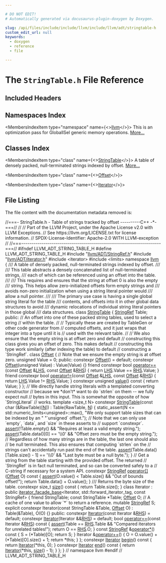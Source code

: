 ```yaml
---

# DO NOT EDIT!
# Automatically generated via docusaurus-plugin-doxygen by Doxygen.

slug: /api/files/include/include/llvm/include/llvm/adt/stringtable-h
custom_edit_url: null
keywords:
  - doxygen
  - reference
  - file

---
```





# The `StringTable.h` File Reference

<DoxygenPage pluginConfig={pluginConfig}>



## Included Headers

<IncludesList>
<IncludesListItem
  filePath="llvm/ADT/StringRef.h"
  permalink="/docs/api/files/include/include/llvm/include/llvm/adt/stringref-h"
  isLocal="true" />
<IncludesListItem
  filePath="llvm/ADT/iterator.h"
  permalink="/docs/api/files/include/include/llvm/include/llvm/adt/iterator-h"
  isLocal="true" />
<IncludesListItem
  filePath="iterator"
  permalink=""
  isLocal="false" />
<IncludesListItem
  filePath="limits"
  permalink=""
  isLocal="false" />
</IncludesList>

## Namespaces Index

<MembersIndex>

<MembersIndexItem
  type="namespace"
  name={<><a href="/docs/api/namespaces/llvm">llvm</a></>}>
This is an optimization pass for GlobalISel generic memory operations. <a href="/docs/api/namespaces/llvm/#details">More...</a>
</MembersIndexItem>

</MembersIndex>

## Classes Index

<MembersIndex>

<MembersIndexItem
  type="class"
  name={<><a href="/docs/api/classes/llvm/stringtable">StringTable</a></>}>
A table of densely packed, null-terminated strings indexed by offset. <a href="/docs/api/classes/llvm/stringtable/#details">More...</a>
</MembersIndexItem>

<MembersIndexItem
  type="class"
  name={<><a href="/docs/api/classes/llvm/stringtable/offset">Offset</a></>}>
</MembersIndexItem>

<MembersIndexItem
  type="class"
  name={<><a href="/docs/api/classes/llvm/stringtable/iterator">Iterator</a></>}>
</MembersIndexItem>

</MembersIndex>


## File Listing

The file content with the documentation metadata removed is:

<ProgramListing>

<Link id="l00001" /><CodeLine lineNumber="1"><span class="doxyHighlightComment">//===- StringTable.h - Table of strings tracked by offset ----------C++ -&#42;-===//</span></CodeLine>
<Link id="l00002" /><CodeLine lineNumber="2"><span class="doxyHighlightComment">//</span></CodeLine>
<Link id="l00003" /><CodeLine lineNumber="3"><span class="doxyHighlightComment">// Part of the LLVM Project, under the Apache License v2.0 with LLVM Exceptions.</span></CodeLine>
<Link id="l00004" /><CodeLine lineNumber="4"><span class="doxyHighlightComment">// See https://llvm.org/LICENSE.txt for license information.</span></CodeLine>
<Link id="l00005" /><CodeLine lineNumber="5"><span class="doxyHighlightComment">// SPDX-License-Identifier: Apache-2.0 WITH LLVM-exception</span></CodeLine>
<Link id="l00006" /><CodeLine lineNumber="6"><span class="doxyHighlightComment">//</span></CodeLine>
<Link id="l00007" /><CodeLine lineNumber="7"><span class="doxyHighlightComment">//===----------------------------------------------------------------------===//</span></CodeLine>
<Link id="l00008" /><CodeLine lineNumber="8"></CodeLine>
<Link id="l00009" /><CodeLine lineNumber="9"><span class="doxyHighlightPreprocessor">#ifndef LLVM&#95;ADT&#95;STRING&#95;TABLE&#95;H</span></CodeLine>
<Link id="l00010" /><CodeLine lineNumber="10"><span class="doxyHighlightPreprocessor">#define LLVM&#95;ADT&#95;STRING&#95;TABLE&#95;H</span></CodeLine>
<Link id="l00011" /><CodeLine lineNumber="11"></CodeLine>
<Link id="l00012" /><CodeLine lineNumber="12"><span class="doxyHighlightPreprocessor">#include &quot;<a href="/docs/api/files/include/include/llvm/include/llvm/adt/stringref-h">llvm/ADT/StringRef.h</a>&quot;</span></CodeLine>
<Link id="l00013" /><CodeLine lineNumber="13"><span class="doxyHighlightPreprocessor">#include &quot;<a href="/docs/api/files/include/include/llvm/include/llvm/adt/iterator-h">llvm/ADT/iterator.h</a>&quot;</span></CodeLine>
<Link id="l00014" /><CodeLine lineNumber="14"><span class="doxyHighlightPreprocessor">#include &lt;iterator&gt;</span></CodeLine>
<Link id="l00015" /><CodeLine lineNumber="15"><span class="doxyHighlightPreprocessor">#include &lt;limits&gt;</span></CodeLine>
<Link id="l00016" /><CodeLine lineNumber="16"></CodeLine>
<Link id="l00017" /><CodeLine lineNumber="17"><span class="doxyHighlightKeyword">namespace </span><span class="doxyHighlight"><a href="/docs/api/namespaces/llvm">llvm</a> &#123;</span></CodeLine>
<Link id="l00018" /><CodeLine lineNumber="18"></CodeLine>
<Link id="l00019" /><CodeLine lineNumber="19"><span class="doxyHighlightComment">/// A table of densely packed, null-terminated strings indexed by offset.</span></CodeLine>
<Link id="l00020" /><CodeLine lineNumber="20"><span class="doxyHighlightComment">///</span></CodeLine>
<Link id="l00021" /><CodeLine lineNumber="21"><span class="doxyHighlightComment">/// This table abstracts a densely concatenated list of null-terminated strings,</span></CodeLine>
<Link id="l00022" /><CodeLine lineNumber="22"><span class="doxyHighlightComment">/// each of which can be referenced using an offset into the table.</span></CodeLine>
<Link id="l00023" /><CodeLine lineNumber="23"><span class="doxyHighlightComment">///</span></CodeLine>
<Link id="l00024" /><CodeLine lineNumber="24"><span class="doxyHighlightComment">/// This requires and ensures that the string at offset 0 is also the empty</span></CodeLine>
<Link id="l00025" /><CodeLine lineNumber="25"><span class="doxyHighlightComment">/// string. This helps allow zero-initialized offsets form empty strings and</span></CodeLine>
<Link id="l00026" /><CodeLine lineNumber="26"><span class="doxyHighlightComment">/// avoids non-zero initialization when using a string literal pointer would</span></CodeLine>
<Link id="l00027" /><CodeLine lineNumber="27"><span class="doxyHighlightComment">/// allow a null pointer.</span></CodeLine>
<Link id="l00028" /><CodeLine lineNumber="28"><span class="doxyHighlightComment">///</span></CodeLine>
<Link id="l00029" /><CodeLine lineNumber="29"><span class="doxyHighlightComment">/// The primary use case is having a single global string literal for the table</span></CodeLine>
<Link id="l00030" /><CodeLine lineNumber="30"><span class="doxyHighlightComment">/// contents, and offsets into it in other global data structures to avoid</span></CodeLine>
<Link id="l00031" /><CodeLine lineNumber="31"><span class="doxyHighlightComment">/// dynamic relocations of individual string literal pointers in those global</span></CodeLine>
<Link id="l00032" /><CodeLine lineNumber="32"><span class="doxyHighlightComment">/// data structures.</span></CodeLine>
<Link id="l00033" /><CodeLine lineNumber="33" lineLink="/docs/api/classes/llvm/stringtable"><span class="doxyHighlightKeyword">class </span><span class="doxyHighlight"><a href="/docs/api/classes/llvm/stringtable/#ae5ab7503eda2c197884a390d06969dc7">StringTable</a> &#123;</span></CodeLine>
<Link id="l00034" /><CodeLine lineNumber="34"><span class="doxyHighlight">  <a href="/docs/api/classes/llvm/stringref">StringRef</a> Table;</span></CodeLine>
<Link id="l00035" /><CodeLine lineNumber="35"></CodeLine>
<Link id="l00036" /><CodeLine lineNumber="36"><span class="doxyHighlightKeyword">public</span><span class="doxyHighlight">:</span></CodeLine>
<Link id="l00037" /><CodeLine lineNumber="37"><span class="doxyHighlight">  </span><span class="doxyHighlightComment">// An offset into one of these packed string tables, used to select a string</span></CodeLine>
<Link id="l00038" /><CodeLine lineNumber="38"><span class="doxyHighlight">  </span><span class="doxyHighlightComment">// within the table.</span></CodeLine>
<Link id="l00039" /><CodeLine lineNumber="39"><span class="doxyHighlight">  </span><span class="doxyHighlightComment">//</span></CodeLine>
<Link id="l00040" /><CodeLine lineNumber="40"><span class="doxyHighlight">  </span><span class="doxyHighlightComment">// Typically these are created by TableGen or other code generator from</span></CodeLine>
<Link id="l00041" /><CodeLine lineNumber="41"><span class="doxyHighlight">  </span><span class="doxyHighlightComment">// computed offsets, and it just wraps that integer into a type until it is</span></CodeLine>
<Link id="l00042" /><CodeLine lineNumber="42"><span class="doxyHighlight">  </span><span class="doxyHighlightComment">// used with the relevant table.</span></CodeLine>
<Link id="l00043" /><CodeLine lineNumber="43"><span class="doxyHighlight">  </span><span class="doxyHighlightComment">//</span></CodeLine>
<Link id="l00044" /><CodeLine lineNumber="44"><span class="doxyHighlight">  </span><span class="doxyHighlightComment">// We also ensure that the empty string is at offset zero and default</span></CodeLine>
<Link id="l00045" /><CodeLine lineNumber="45"><span class="doxyHighlight">  </span><span class="doxyHighlightComment">// constructing this class gives you an offset of zero. This makes default</span></CodeLine>
<Link id="l00046" /><CodeLine lineNumber="46"><span class="doxyHighlight">  </span><span class="doxyHighlightComment">// constructing this type work similarly (after indexing the table) to default</span></CodeLine>
<Link id="l00047" /><CodeLine lineNumber="47"><span class="doxyHighlight">  </span><span class="doxyHighlightComment">// constructing a &#96;StringRef&#96;.</span></CodeLine>
<Link id="l00048" /><CodeLine lineNumber="48" lineLink="/docs/api/classes/llvm/stringtable/offset"><span class="doxyHighlight">  </span><span class="doxyHighlightKeyword">class </span><span class="doxyHighlight"><a href="/docs/api/classes/llvm/stringtable/offset/#adcf9d70d3fa0fda9231651926aa39c91">Offset</a> &#123;</span></CodeLine>
<Link id="l00049" /><CodeLine lineNumber="49"><span class="doxyHighlight">    </span><span class="doxyHighlightComment">// Note that we ensure the empty string is at offset zero.</span></CodeLine>
<Link id="l00050" /><CodeLine lineNumber="50"><span class="doxyHighlight">    </span><span class="doxyHighlightKeywordType">unsigned</span><span class="doxyHighlight"> Value = 0;</span></CodeLine>
<Link id="l00051" /><CodeLine lineNumber="51"></CodeLine>
<Link id="l00052" /><CodeLine lineNumber="52"><span class="doxyHighlight">  </span><span class="doxyHighlightKeyword">public</span><span class="doxyHighlight">:</span></CodeLine>
<Link id="l00053" /><CodeLine lineNumber="53" lineLink="/docs/api/classes/llvm/stringtable/offset/#adcf9d70d3fa0fda9231651926aa39c91"><span class="doxyHighlight">    </span><span class="doxyHighlightKeyword">constexpr</span><span class="doxyHighlight"> <a href="/docs/api/classes/llvm/stringtable/offset/#adcf9d70d3fa0fda9231651926aa39c91">Offset</a>() = </span><span class="doxyHighlightKeywordFlow">default</span><span class="doxyHighlight">;</span></CodeLine>
<Link id="l00054" /><CodeLine lineNumber="54" lineLink="/docs/api/classes/llvm/stringtable/offset/#a030d537f846148f1c6886e84f9705374"><span class="doxyHighlight">    </span><span class="doxyHighlightKeyword">constexpr</span><span class="doxyHighlight"> <a href="/docs/api/classes/llvm/stringtable/offset/#a030d537f846148f1c6886e84f9705374">Offset</a>(</span><span class="doxyHighlightKeywordType">unsigned</span><span class="doxyHighlight"> Value) : Value(Value) &#123;&#125;</span></CodeLine>
<Link id="l00055" /><CodeLine lineNumber="55"></CodeLine>
<Link id="l00056" /><CodeLine lineNumber="56" lineLink="/docs/api/classes/llvm/stringtable/offset/#a4de71f0ed02e652781a25934c162e8b7"><span class="doxyHighlight">    </span><span class="doxyHighlightKeyword">friend</span><span class="doxyHighlight"> </span><span class="doxyHighlightKeyword">constexpr</span><span class="doxyHighlight"> </span><span class="doxyHighlightKeywordType">bool</span><span class="doxyHighlight"> <a href="/docs/api/classes/llvm/stringtable/offset/#a4de71f0ed02e652781a25934c162e8b7">operator==</a>(</span><span class="doxyHighlightKeyword">const</span><span class="doxyHighlight"> <a href="/docs/api/classes/llvm/stringtable/offset/#adcf9d70d3fa0fda9231651926aa39c91">Offset</a> &amp;<a href="/docs/api/files/lib/lib/target/lib/target/x86/x86partialreduction-cpp/#a9e1483f7215664a2315c53c3558d9a8d">LHS</a>, </span><span class="doxyHighlightKeyword">const</span><span class="doxyHighlight"> <a href="/docs/api/classes/llvm/stringtable/offset/#adcf9d70d3fa0fda9231651926aa39c91">Offset</a> &amp;<a href="/docs/api/files/lib/lib/target/lib/target/x86/x86partialreduction-cpp/#a87b8bfbbe9d8f7146d7f20a5fb42efd0">RHS</a>) &#123;</span></CodeLine>
<Link id="l00057" /><CodeLine lineNumber="57"><span class="doxyHighlight">      </span><span class="doxyHighlightKeywordFlow">return</span><span class="doxyHighlight"> <a href="/docs/api/files/lib/lib/target/lib/target/x86/x86partialreduction-cpp/#a9e1483f7215664a2315c53c3558d9a8d">LHS</a>.Value == <a href="/docs/api/files/lib/lib/target/lib/target/x86/x86partialreduction-cpp/#a87b8bfbbe9d8f7146d7f20a5fb42efd0">RHS</a>.Value;</span></CodeLine>
<Link id="l00058" /><CodeLine lineNumber="58"><span class="doxyHighlight">    &#125;</span></CodeLine>
<Link id="l00059" /><CodeLine lineNumber="59"></CodeLine>
<Link id="l00060" /><CodeLine lineNumber="60" lineLink="/docs/api/classes/llvm/stringtable/offset/#a85aaa80c013122ce86076e16f63d551d"><span class="doxyHighlight">    </span><span class="doxyHighlightKeyword">friend</span><span class="doxyHighlight"> </span><span class="doxyHighlightKeyword">constexpr</span><span class="doxyHighlight"> </span><span class="doxyHighlightKeywordType">bool</span><span class="doxyHighlight"> <a href="/docs/api/classes/llvm/stringtable/offset/#a85aaa80c013122ce86076e16f63d551d">operator!=</a>(</span><span class="doxyHighlightKeyword">const</span><span class="doxyHighlight"> <a href="/docs/api/classes/llvm/stringtable/offset/#adcf9d70d3fa0fda9231651926aa39c91">Offset</a> &amp;<a href="/docs/api/files/lib/lib/target/lib/target/x86/x86partialreduction-cpp/#a9e1483f7215664a2315c53c3558d9a8d">LHS</a>, </span><span class="doxyHighlightKeyword">const</span><span class="doxyHighlight"> <a href="/docs/api/classes/llvm/stringtable/offset/#adcf9d70d3fa0fda9231651926aa39c91">Offset</a> &amp;<a href="/docs/api/files/lib/lib/target/lib/target/x86/x86partialreduction-cpp/#a87b8bfbbe9d8f7146d7f20a5fb42efd0">RHS</a>) &#123;</span></CodeLine>
<Link id="l00061" /><CodeLine lineNumber="61"><span class="doxyHighlight">      </span><span class="doxyHighlightKeywordFlow">return</span><span class="doxyHighlight"> <a href="/docs/api/files/lib/lib/target/lib/target/x86/x86partialreduction-cpp/#a9e1483f7215664a2315c53c3558d9a8d">LHS</a>.Value != <a href="/docs/api/files/lib/lib/target/lib/target/x86/x86partialreduction-cpp/#a87b8bfbbe9d8f7146d7f20a5fb42efd0">RHS</a>.Value;</span></CodeLine>
<Link id="l00062" /><CodeLine lineNumber="62"><span class="doxyHighlight">    &#125;</span></CodeLine>
<Link id="l00063" /><CodeLine lineNumber="63"></CodeLine>
<Link id="l00064" /><CodeLine lineNumber="64" lineLink="/docs/api/classes/llvm/stringtable/offset/#a0a8d8fb59eac0f387562513f8946e73e"><span class="doxyHighlight">    </span><span class="doxyHighlightKeyword">constexpr</span><span class="doxyHighlight"> </span><span class="doxyHighlightKeywordType">unsigned</span><span class="doxyHighlight"> <a href="/docs/api/classes/llvm/stringtable/offset/#a0a8d8fb59eac0f387562513f8946e73e">value</a>()</span><span class="doxyHighlightKeyword"> const </span><span class="doxyHighlight">&#123; </span><span class="doxyHighlightKeywordFlow">return</span><span class="doxyHighlight"> Value; &#125;</span></CodeLine>
<Link id="l00065" /><CodeLine lineNumber="65"><span class="doxyHighlight">  &#125;;</span></CodeLine>
<Link id="l00066" /><CodeLine lineNumber="66"></CodeLine>
<Link id="l00067" /><CodeLine lineNumber="67"><span class="doxyHighlight">  </span><span class="doxyHighlightComment">// We directly handle string literals with a templated converting constructor</span></CodeLine>
<Link id="l00068" /><CodeLine lineNumber="68"><span class="doxyHighlight">  </span><span class="doxyHighlightComment">// because we &#42;don&#39;t&#42; want to do &#96;strlen&#96; on them -- we fully expect null</span></CodeLine>
<Link id="l00069" /><CodeLine lineNumber="69"><span class="doxyHighlight">  </span><span class="doxyHighlightComment">// bytes in this input. This is somewhat the opposite of how &#96;StringLiteral&#96;</span></CodeLine>
<Link id="l00070" /><CodeLine lineNumber="70"><span class="doxyHighlight">  </span><span class="doxyHighlightComment">// works.</span></CodeLine>
<Link id="l00071" /><CodeLine lineNumber="71"><span class="doxyHighlight">  </span><span class="doxyHighlightKeyword">template</span><span class="doxyHighlight"> &lt;</span><span class="doxyHighlightKeywordType">size&#95;t</span><span class="doxyHighlight"> N&gt;</span></CodeLine>
<Link id="l00072" /><CodeLine lineNumber="72" lineLink="/docs/api/classes/llvm/stringtable/#ae5ab7503eda2c197884a390d06969dc7"><span class="doxyHighlight">  </span><span class="doxyHighlightKeyword">constexpr</span><span class="doxyHighlight"> <a href="/docs/api/classes/llvm/stringtable/#ae5ab7503eda2c197884a390d06969dc7">StringTable</a>(</span><span class="doxyHighlightKeyword">const</span><span class="doxyHighlight"> </span><span class="doxyHighlightKeywordType">char</span><span class="doxyHighlight"> (&amp;RawTable)&#91;<a href="/docs/api/files/lib/lib/support/regcomp-c/#a0240ac851181b84ac374872dc5434ee4">N</a>&#93;) : Table(RawTable, <a href="/docs/api/files/lib/lib/support/regcomp-c/#a0240ac851181b84ac374872dc5434ee4">N</a>) &#123;</span></CodeLine>
<Link id="l00073" /><CodeLine lineNumber="73"><span class="doxyHighlight">    </span><span class="doxyHighlightKeyword">static&#95;assert</span><span class="doxyHighlight">(N &lt;= std::numeric&#95;limits&lt;unsigned&gt;::max(),</span></CodeLine>
<Link id="l00074" /><CodeLine lineNumber="74"><span class="doxyHighlight">                  </span><span class="doxyHighlightStringLiteral">&quot;We only support table sizes that can be indexed by an &quot;</span></CodeLine>
<Link id="l00075" /><CodeLine lineNumber="75"><span class="doxyHighlight">                  </span><span class="doxyHighlightStringLiteral">&quot;&#96;unsigned&#96; offset.&quot;</span><span class="doxyHighlight">);</span></CodeLine>
<Link id="l00076" /><CodeLine lineNumber="76"></CodeLine>
<Link id="l00077" /><CodeLine lineNumber="77"><span class="doxyHighlight">    </span><span class="doxyHighlightComment">// Note that we can only use &#96;empty&#96;, &#96;data&#96;, and &#96;size&#96; in these asserts to</span></CodeLine>
<Link id="l00078" /><CodeLine lineNumber="78"><span class="doxyHighlight">    </span><span class="doxyHighlightComment">// support &#96;constexpr&#96;.</span></CodeLine>
<Link id="l00079" /><CodeLine lineNumber="79"><span class="doxyHighlight">    <a href="/docs/api/files/lib/lib/target/lib/target/amdgpu/silowercontrolflow-cpp/#a4868c5d81c5ccc98c47aeab6244346a0">assert</a>(!Table.empty() &amp;&amp; </span><span class="doxyHighlightStringLiteral">&quot;Requires at least a valid empty string.&quot;</span><span class="doxyHighlight">);</span></CodeLine>
<Link id="l00080" /><CodeLine lineNumber="80"><span class="doxyHighlight">    <a href="/docs/api/files/lib/lib/target/lib/target/amdgpu/silowercontrolflow-cpp/#a4868c5d81c5ccc98c47aeab6244346a0">assert</a>(Table.data()&#91;0&#93; == </span><span class="doxyHighlightCharLiteral">&#39;\\0&#39;</span><span class="doxyHighlight"> &amp;&amp; </span><span class="doxyHighlightStringLiteral">&quot;Offset zero must be the empty string.&quot;</span><span class="doxyHighlight">);</span></CodeLine>
<Link id="l00081" /><CodeLine lineNumber="81"><span class="doxyHighlight">    </span><span class="doxyHighlightComment">// Regardless of how many strings are in the table, the last one should also</span></CodeLine>
<Link id="l00082" /><CodeLine lineNumber="82"><span class="doxyHighlight">    </span><span class="doxyHighlightComment">// be null terminated. This also ensures that computing &#96;strlen&#96; on the</span></CodeLine>
<Link id="l00083" /><CodeLine lineNumber="83"><span class="doxyHighlight">    </span><span class="doxyHighlightComment">// strings can&#39;t accidentally run past the end of the table.</span></CodeLine>
<Link id="l00084" /><CodeLine lineNumber="84"><span class="doxyHighlight">    <a href="/docs/api/files/lib/lib/target/lib/target/amdgpu/silowercontrolflow-cpp/#a4868c5d81c5ccc98c47aeab6244346a0">assert</a>(Table.data()&#91;Table.size() - 1&#93; == </span><span class="doxyHighlightCharLiteral">&#39;\\0&#39;</span><span class="doxyHighlight"> &amp;&amp;</span></CodeLine>
<Link id="l00085" /><CodeLine lineNumber="85"><span class="doxyHighlight">           </span><span class="doxyHighlightStringLiteral">&quot;Last byte must be a null byte.&quot;</span><span class="doxyHighlight">);</span></CodeLine>
<Link id="l00086" /><CodeLine lineNumber="86"><span class="doxyHighlight">  &#125;</span></CodeLine>
<Link id="l00087" /><CodeLine lineNumber="87"></CodeLine>
<Link id="l00088" /><CodeLine lineNumber="88"><span class="doxyHighlight">  </span><span class="doxyHighlightComment">// Get a string from the table starting with the provided offset. The returned</span></CodeLine>
<Link id="l00089" /><CodeLine lineNumber="89"><span class="doxyHighlight">  </span><span class="doxyHighlightComment">// &#96;StringRef&#96; is in fact null terminated, and so can be converted safely to a</span></CodeLine>
<Link id="l00090" /><CodeLine lineNumber="90"><span class="doxyHighlight">  </span><span class="doxyHighlightComment">// C-string if necessary for a system API.</span></CodeLine>
<Link id="l00091" /><CodeLine lineNumber="91" lineLink="/docs/api/classes/llvm/stringtable/#a2240ec409b8b0307552faee3bd862e13"><span class="doxyHighlight">  </span><span class="doxyHighlightKeyword">constexpr</span><span class="doxyHighlight"> <a href="/docs/api/classes/llvm/stringref">StringRef</a> <a href="/docs/api/classes/llvm/stringtable/#a2240ec409b8b0307552faee3bd862e13">operator&#91;&#93;</a>(<a href="/docs/api/classes/llvm/stringtable/offset">Offset</a> O)</span><span class="doxyHighlightKeyword"> const </span><span class="doxyHighlight">&#123;</span></CodeLine>
<Link id="l00092" /><CodeLine lineNumber="92"><span class="doxyHighlight">    <a href="/docs/api/files/lib/lib/target/lib/target/amdgpu/silowercontrolflow-cpp/#a4868c5d81c5ccc98c47aeab6244346a0">assert</a>(O.value() &lt; Table.size() &amp;&amp; </span><span class="doxyHighlightStringLiteral">&quot;Out of bounds offset!&quot;</span><span class="doxyHighlight">);</span></CodeLine>
<Link id="l00093" /><CodeLine lineNumber="93"><span class="doxyHighlight">    </span><span class="doxyHighlightKeywordFlow">return</span><span class="doxyHighlight"> Table.data() + O.value();</span></CodeLine>
<Link id="l00094" /><CodeLine lineNumber="94"><span class="doxyHighlight">  &#125;</span></CodeLine>
<Link id="l00095" /><CodeLine lineNumber="95"></CodeLine>
<Link id="l00096" /><CodeLine lineNumber="96"><span class="doxyHighlightComment">  /// Returns the byte size of the table.</span></CodeLine>
<Link id="l00097" /><CodeLine lineNumber="97" lineLink="/docs/api/classes/llvm/stringtable/#a1c25d62b8c2016835a39cd4b64151802"><span class="doxyHighlight">  </span><span class="doxyHighlightKeyword">constexpr</span><span class="doxyHighlight"> </span><span class="doxyHighlightKeywordType">size&#95;t</span><span class="doxyHighlight"> <a href="/docs/api/classes/llvm/stringtable/#a1c25d62b8c2016835a39cd4b64151802">size</a>()</span><span class="doxyHighlightKeyword"> const </span><span class="doxyHighlight">&#123; </span><span class="doxyHighlightKeywordFlow">return</span><span class="doxyHighlight"> Table.size(); &#125;</span></CodeLine>
<Link id="l00098" /><CodeLine lineNumber="98"></CodeLine>
<Link id="l00099" /><CodeLine lineNumber="99" lineLink="/docs/api/classes/llvm/stringtable/iterator"><span class="doxyHighlight">  </span><span class="doxyHighlightKeyword">class </span><span class="doxyHighlight">Iterator</span></CodeLine>
<Link id="l00100" /><CodeLine lineNumber="100"><span class="doxyHighlight">      : </span><span class="doxyHighlightKeyword">public</span><span class="doxyHighlight"> <a href="/docs/api/classes/llvm/iterator-facade-base">iterator&#95;facade&#95;base</a>&lt;Iterator, std::forward&#95;iterator&#95;tag,</span></CodeLine>
<Link id="l00101" /><CodeLine lineNumber="101"><span class="doxyHighlight">                                    const StringRef&gt; &#123;</span></CodeLine>
<Link id="l00102" /><CodeLine lineNumber="102"><span class="doxyHighlight">    </span><span class="doxyHighlightKeyword">friend</span><span class="doxyHighlight"> StringTable;</span></CodeLine>
<Link id="l00103" /><CodeLine lineNumber="103"></CodeLine>
<Link id="l00104" /><CodeLine lineNumber="104"><span class="doxyHighlight">    </span><span class="doxyHighlightKeyword">const</span><span class="doxyHighlight"> StringTable &#42;Table;</span></CodeLine>
<Link id="l00105" /><CodeLine lineNumber="105"><span class="doxyHighlight">    <a href="/docs/api/classes/llvm/stringtable/offset">Offset</a> O;</span></CodeLine>
<Link id="l00106" /><CodeLine lineNumber="106"></CodeLine>
<Link id="l00107" /><CodeLine lineNumber="107"><span class="doxyHighlight">    </span><span class="doxyHighlightComment">// A cache of one value to allow &#96;&#42;&#96; to return a reference.</span></CodeLine>
<Link id="l00108" /><CodeLine lineNumber="108"><span class="doxyHighlight">    </span><span class="doxyHighlightKeyword">mutable</span><span class="doxyHighlight"> <a href="/docs/api/classes/llvm/stringref">StringRef</a> S;</span></CodeLine>
<Link id="l00109" /><CodeLine lineNumber="109"></CodeLine>
<Link id="l00110" /><CodeLine lineNumber="110"><span class="doxyHighlight">    </span><span class="doxyHighlightKeyword">explicit</span><span class="doxyHighlight"> </span><span class="doxyHighlightKeyword">constexpr</span><span class="doxyHighlight"> Iterator(</span><span class="doxyHighlightKeyword">const</span><span class="doxyHighlight"> StringTable &amp;Table, <a href="/docs/api/classes/llvm/stringtable/offset">Offset</a> O)</span></CodeLine>
<Link id="l00111" /><CodeLine lineNumber="111"><span class="doxyHighlight">        : Table(&amp;Table), O(O) &#123;&#125;</span></CodeLine>
<Link id="l00112" /><CodeLine lineNumber="112"></CodeLine>
<Link id="l00113" /><CodeLine lineNumber="113"><span class="doxyHighlight">  </span><span class="doxyHighlightKeyword">public</span><span class="doxyHighlight">:</span></CodeLine>
<Link id="l00114" /><CodeLine lineNumber="114" lineLink="/docs/api/classes/llvm/stringtable/iterator/#aeff861167172619d2ddac0ab5c73379b"><span class="doxyHighlight">    </span><span class="doxyHighlightKeyword">constexpr</span><span class="doxyHighlight"> <a href="/docs/api/classes/llvm/stringtable/iterator/#aeff861167172619d2ddac0ab5c73379b">Iterator</a>(</span><span class="doxyHighlightKeyword">const</span><span class="doxyHighlight"> Iterator &amp;<a href="/docs/api/files/lib/lib/target/lib/target/x86/x86partialreduction-cpp/#a87b8bfbbe9d8f7146d7f20a5fb42efd0">RHS</a>) = </span><span class="doxyHighlightKeywordFlow">default</span><span class="doxyHighlight">;</span></CodeLine>
<Link id="l00115" /><CodeLine lineNumber="115" lineLink="/docs/api/classes/llvm/stringtable/iterator/#a8389dca1fcf329d6fb83744f79b19444"><span class="doxyHighlight">    </span><span class="doxyHighlightKeyword">constexpr</span><span class="doxyHighlight"> <a href="/docs/api/classes/llvm/stringtable/iterator/#a8389dca1fcf329d6fb83744f79b19444">Iterator</a>(Iterator &amp;&amp;<a href="/docs/api/files/lib/lib/target/lib/target/x86/x86partialreduction-cpp/#a87b8bfbbe9d8f7146d7f20a5fb42efd0">RHS</a>) = </span><span class="doxyHighlightKeywordFlow">default</span><span class="doxyHighlight">;</span></CodeLine>
<Link id="l00116" /><CodeLine lineNumber="116"></CodeLine>
<Link id="l00117" /><CodeLine lineNumber="117" lineLink="/docs/api/classes/llvm/stringtable/iterator/#a0836896eebb5c2842e898bbbea113999"><span class="doxyHighlight">    </span><span class="doxyHighlightKeywordType">bool</span><span class="doxyHighlight"> <a href="/docs/api/classes/llvm/stringtable/iterator/#a0836896eebb5c2842e898bbbea113999">operator==</a>(</span><span class="doxyHighlightKeyword">const</span><span class="doxyHighlight"> Iterator &amp;<a href="/docs/api/files/lib/lib/target/lib/target/x86/x86partialreduction-cpp/#a87b8bfbbe9d8f7146d7f20a5fb42efd0">RHS</a>)</span><span class="doxyHighlightKeyword"> const </span><span class="doxyHighlight">&#123;</span></CodeLine>
<Link id="l00118" /><CodeLine lineNumber="118"><span class="doxyHighlight">      <a href="/docs/api/files/lib/lib/target/lib/target/amdgpu/silowercontrolflow-cpp/#a4868c5d81c5ccc98c47aeab6244346a0">assert</a>(Table == <a href="/docs/api/files/lib/lib/target/lib/target/x86/x86partialreduction-cpp/#a87b8bfbbe9d8f7146d7f20a5fb42efd0">RHS</a>.Table &amp;&amp; </span><span class="doxyHighlightStringLiteral">&quot;Compared iterators for unrelated tables!&quot;</span><span class="doxyHighlight">);</span></CodeLine>
<Link id="l00119" /><CodeLine lineNumber="119"><span class="doxyHighlight">      </span><span class="doxyHighlightKeywordFlow">return</span><span class="doxyHighlight"> O == <a href="/docs/api/files/lib/lib/target/lib/target/x86/x86partialreduction-cpp/#a87b8bfbbe9d8f7146d7f20a5fb42efd0">RHS</a>.O;</span></CodeLine>
<Link id="l00120" /><CodeLine lineNumber="120"><span class="doxyHighlight">    &#125;</span></CodeLine>
<Link id="l00121" /><CodeLine lineNumber="121"></CodeLine>
<Link id="l00122" /><CodeLine lineNumber="122" lineLink="/docs/api/classes/llvm/stringtable/iterator/#a30256702365712d287bbcc0d0567d6e6"><span class="doxyHighlight">    </span><span class="doxyHighlightKeyword">const</span><span class="doxyHighlight"> <a href="/docs/api/classes/llvm/stringref">StringRef</a> &amp;<a href="/docs/api/classes/llvm/stringtable/iterator/#a30256702365712d287bbcc0d0567d6e6">operator&#42;</a>()</span><span class="doxyHighlightKeyword"> const </span><span class="doxyHighlight">&#123;</span></CodeLine>
<Link id="l00123" /><CodeLine lineNumber="123"><span class="doxyHighlight">      S = (&#42;Table)&#91;O&#93;;</span></CodeLine>
<Link id="l00124" /><CodeLine lineNumber="124"><span class="doxyHighlight">      </span><span class="doxyHighlightKeywordFlow">return</span><span class="doxyHighlight"> S;</span></CodeLine>
<Link id="l00125" /><CodeLine lineNumber="125"><span class="doxyHighlight">    &#125;</span></CodeLine>
<Link id="l00126" /><CodeLine lineNumber="126"></CodeLine>
<Link id="l00127" /><CodeLine lineNumber="127" lineLink="/docs/api/classes/llvm/stringtable/iterator/#a152825b51f11fd23403426c683cbc0f7"><span class="doxyHighlight">    Iterator &amp;<a href="/docs/api/classes/llvm/stringtable/iterator/#a152825b51f11fd23403426c683cbc0f7">operator++</a>() &#123;</span></CodeLine>
<Link id="l00128" /><CodeLine lineNumber="128"><span class="doxyHighlight">      O = O.value() + (&#42;Table)&#91;O&#93;.size() + 1;</span></CodeLine>
<Link id="l00129" /><CodeLine lineNumber="129"><span class="doxyHighlight">      </span><span class="doxyHighlightKeywordFlow">return</span><span class="doxyHighlight"> &#42;</span><span class="doxyHighlightKeyword">this</span><span class="doxyHighlight">;</span></CodeLine>
<Link id="l00130" /><CodeLine lineNumber="130"><span class="doxyHighlight">    &#125;</span></CodeLine>
<Link id="l00131" /><CodeLine lineNumber="131"><span class="doxyHighlight">  &#125;;</span></CodeLine>
<Link id="l00132" /><CodeLine lineNumber="132"></CodeLine>
<Link id="l00133" /><CodeLine lineNumber="133" lineLink="/docs/api/classes/llvm/stringtable/#a7e711f0dcf38a820136314bc865a4a88"><span class="doxyHighlight">  </span><span class="doxyHighlightKeyword">constexpr</span><span class="doxyHighlight"> <a href="/docs/api/classes/llvm/stringtable/iterator">Iterator</a> <a href="/docs/api/classes/llvm/stringtable/#a7e711f0dcf38a820136314bc865a4a88">begin</a>()</span><span class="doxyHighlightKeyword"> const </span><span class="doxyHighlight">&#123; </span><span class="doxyHighlightKeywordFlow">return</span><span class="doxyHighlight"> <a href="/docs/api/classes/llvm/stringtable/iterator">Iterator</a>(&#42;</span><span class="doxyHighlightKeyword">this</span><span class="doxyHighlight">, 0); &#125;</span></CodeLine>
<Link id="l00134" /><CodeLine lineNumber="134" lineLink="/docs/api/classes/llvm/stringtable/#aa95d72018c61af80088bf4bab11e3e3a"><span class="doxyHighlight">  </span><span class="doxyHighlightKeyword">constexpr</span><span class="doxyHighlight"> <a href="/docs/api/classes/llvm/stringtable/iterator">Iterator</a> <a href="/docs/api/classes/llvm/stringtable/#aa95d72018c61af80088bf4bab11e3e3a">end</a>()</span><span class="doxyHighlightKeyword"> const </span><span class="doxyHighlight">&#123; </span><span class="doxyHighlightKeywordFlow">return</span><span class="doxyHighlight"> <a href="/docs/api/classes/llvm/stringtable/iterator">Iterator</a>(&#42;</span><span class="doxyHighlightKeyword">this</span><span class="doxyHighlight">, <a href="/docs/api/classes/llvm/stringtable/#a1c25d62b8c2016835a39cd4b64151802">size</a>() - 1); &#125;</span></CodeLine>
<Link id="l00135" /><CodeLine lineNumber="135"><span class="doxyHighlight">&#125;;</span></CodeLine>
<Link id="l00136" /><CodeLine lineNumber="136"></CodeLine>
<Link id="l00137" /><CodeLine lineNumber="137"><span class="doxyHighlight">&#125; </span><span class="doxyHighlightComment">// namespace llvm</span></CodeLine>
<Link id="l00138" /><CodeLine lineNumber="138"></CodeLine>
<Link id="l00139" /><CodeLine lineNumber="139"><span class="doxyHighlightPreprocessor">#endif </span><span class="doxyHighlightComment">// LLVM&#95;ADT&#95;STRING&#95;TABLE&#95;H</span></CodeLine>

</ProgramListing>


</DoxygenPage>

